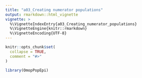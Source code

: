 ```yaml
---
title: "a03_Creating numerator populations"
output: rmarkdown::html_vignette
vignette: >
  %\VignetteIndexEntry{a03_Creating_numerator_populations}
  %\VignetteEngine{knitr::rmarkdown}
  %\VignetteEncoding{UTF-8}
---
```


```r
knitr::opts_chunk$set(
  collapse = TRUE,
  comment = "#>"
)
```

```r
library(OmopPopEpi)
```
